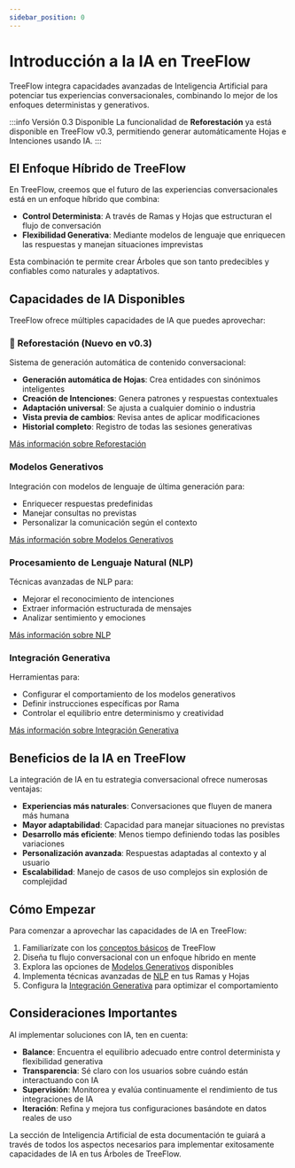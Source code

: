 ```yaml
---
sidebar_position: 0
---
```


# Introducción a la IA en TreeFlow

TreeFlow integra capacidades avanzadas de Inteligencia Artificial para potenciar tus experiencias conversacionales, combinando lo mejor de los enfoques deterministas y generativos.

:::info Versión 0.3 Disponible
La funcionalidad de **Reforestación** ya está disponible en TreeFlow v0.3, permitiendo generar automáticamente Hojas e Intenciones usando IA.
:::

## El Enfoque Híbrido de TreeFlow

En TreeFlow, creemos que el futuro de las experiencias conversacionales está en un enfoque híbrido que combina:

- **Control Determinista**: A través de Ramas y Hojas que estructuran el flujo de conversación
- **Flexibilidad Generativa**: Mediante modelos de lenguaje que enriquecen las respuestas y manejan situaciones imprevistas

Esta combinación te permite crear Árboles que son tanto predecibles y confiables como naturales y adaptativos.

## Capacidades de IA Disponibles

TreeFlow ofrece múltiples capacidades de IA que puedes aprovechar:

### 🌱 Reforestación (Nuevo en v0.3)

Sistema de generación automática de contenido conversacional:
- **Generación automática de Hojas**: Crea entidades con sinónimos inteligentes
- **Creación de Intenciones**: Genera patrones y respuestas contextuales
- **Adaptación universal**: Se ajusta a cualquier dominio o industria
- **Vista previa de cambios**: Revisa antes de aplicar modificaciones
- **Historial completo**: Registro de todas las sesiones generativas

[Más información sobre Reforestación](/docs/InteligenciaArtificial/Reforestacion)

### Modelos Generativos

Integración con modelos de lenguaje de última generación para:
- Enriquecer respuestas predefinidas
- Manejar consultas no previstas
- Personalizar la comunicación según el contexto

[Más información sobre Modelos Generativos](/docs/InteligenciaArtificial/ModelosGenerativos)

### Procesamiento de Lenguaje Natural (NLP)

Técnicas avanzadas de NLP para:
- Mejorar el reconocimiento de intenciones
- Extraer información estructurada de mensajes
- Analizar sentimiento y emociones

[Más información sobre NLP](/docs/InteligenciaArtificial/NLP)

### Integración Generativa

Herramientas para:
- Configurar el comportamiento de los modelos generativos
- Definir instrucciones específicas por Rama
- Controlar el equilibrio entre determinismo y creatividad

[Más información sobre Integración Generativa](/docs/InteligenciaArtificial/IntegracionGenerativa)

## Beneficios de la IA en TreeFlow

La integración de IA en tu estrategia conversacional ofrece numerosas ventajas:

- **Experiencias más naturales**: Conversaciones que fluyen de manera más humana
- **Mayor adaptabilidad**: Capacidad para manejar situaciones no previstas
- **Desarrollo más eficiente**: Menos tiempo definiendo todas las posibles variaciones
- **Personalización avanzada**: Respuestas adaptadas al contexto y al usuario
- **Escalabilidad**: Manejo de casos de uso complejos sin explosión de complejidad

## Cómo Empezar

Para comenzar a aprovechar las capacidades de IA en TreeFlow:

1. Familiarízate con los [conceptos básicos](/docs/Fundamentos/Terminologia) de TreeFlow
2. Diseña tu flujo conversacional con un enfoque híbrido en mente
3. Explora las opciones de [Modelos Generativos](/docs/InteligenciaArtificial/ModelosGenerativos) disponibles
4. Implementa técnicas avanzadas de [NLP](/docs/InteligenciaArtificial/NLP) en tus Ramas y Hojas
5. Configura la [Integración Generativa](/docs/InteligenciaArtificial/IntegracionGenerativa) para optimizar el comportamiento

## Consideraciones Importantes

Al implementar soluciones con IA, ten en cuenta:

- **Balance**: Encuentra el equilibrio adecuado entre control determinista y flexibilidad generativa
- **Transparencia**: Sé claro con los usuarios sobre cuándo están interactuando con IA
- **Supervisión**: Monitorea y evalúa continuamente el rendimiento de tus integraciones de IA
- **Iteración**: Refina y mejora tus configuraciones basándote en datos reales de uso

La sección de Inteligencia Artificial de esta documentación te guiará a través de todos los aspectos necesarios para implementar exitosamente capacidades de IA en tus Árboles de TreeFlow.
